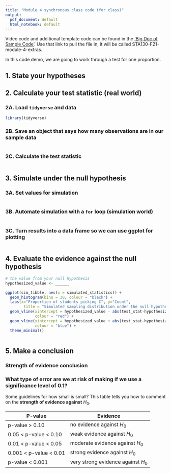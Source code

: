 ```yaml
---
title: "Module 4 synchronous class code (for class)"
output:
  pdf_document: default
  html_notebook: default
---
```


Video code and additional template code can be found in the ['Big Doc of Sample Code'](https://jupyter.utoronto.ca/hub/user-redirect/git-pull?repo=https%3A%2F%2Fgithub.com%2FUofT-sta130%2FSTA130-F21-module-4-extras&urlpath=rstudio%2F&branch=master). Use that link to pull the file in, it will be called STA130-F21-module-4-extras.

In this code demo, we are going to work through a test for one proportion.

## 1. State your hypotheses


## 2. Calculate your test statistic (real world)

### 2A. Load `tidyverse` and data

```r
library(tidyverse)
```

### 2B. Save an object that says how many observations are in our sample data

```r

```

### 2C. Calculate the test statistic


```r

```

## 3. Simulate under the null hypothesis

### 3A. Set values for simulation


```r

```

### 3B. Automate simulation with a `for` loop (simulation world)

```r

```

### 3C. Turn results into a data frame so we can use ggplot for plotting

```r

```


## 4. Evaluate the evidence against the null hypothesis

```r
# the value from your null hypothesis
hypothesized_value <- ______

ggplot(sim_tibble, aes(x = simulated_statistics)) + 
  geom_histogram(bins = 30, colour = "black") +
  labs(x="Proportion of students picking C", y="Count", 
        title = "Simulated sampling distribution under the null hypothesis") +
  geom_vline(xintercept = hypothesized_value - abs(test_stat-hypothesized_value), 
             colour = "red") +
  geom_vline(xintercept = hypothesized_value + abs(test_stat-hypothesized_value), 
             colour = "blue") +
  theme_minimal() 
```


```r

```


## 5. Make a conclusion

### Strength of evidence conclusion


### What type of error are we at risk of making if we use a significance level of 0.1?


Some guidelines for how small is small? This table tells you how to comment on the **strength of evidence against** $H_0$.

| P-value                  | Evidence                           |
|--------------------------|------------------------------------|
| p-value \> 0.10          | no evidence against $H_0$          |
| 0.05 \< p-value \< 0.10  | weak evidence against $H_0$        |
| 0.01 \< p-value \< 0.05  | moderate evidence against $H_0$    |
| 0.001 \< p-value \< 0.01 | strong evidence against $H_0$      |
| p-value \< 0.001         | very strong evidence against $H_0$ |

